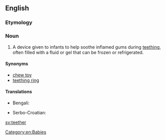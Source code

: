 ==English==

===Etymology===
{{suffix|en|teethe|er}}

===Noun===
{{en-noun}}

# A device given to infants to help soothe inflamed gums during [[teething]], often filled with a fluid or gel that can be frozen or refrigerated.

====Synonyms====
* [[chew toy]]
* [[teething ring]]

====Translations====
{{trans-top|device given to infants to help soothe inflamed gums during [[teething]]}}
* Bengali: {{t|bn|নোলা|tr=nola|sc=Beng}}
{{trans-mid}}
* Serbo-Croatian: {{t|sh|глођа|f|tr=glođa|sc=Cyrl}}
{{trans-bottom}}

[[Category:en:Babies]]

[[sv:teether]]